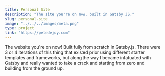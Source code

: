 ```yaml
---
title: Personal Site
description: "The site you're on now, built in Gatsby JS."
slug: personal-site
image: "../../../images/meta.png"
type: project
link: "https://petedejoy.com"
---
```


The website you're on now! Built fully from scratch in Gatsby.js. There were 3 or 4 iterations of this thing that existed prior using different starter templates and frameworks, but along the way I became infatuated with Gatsby and really wanted to take a crack and starting from zero and building from the ground up.